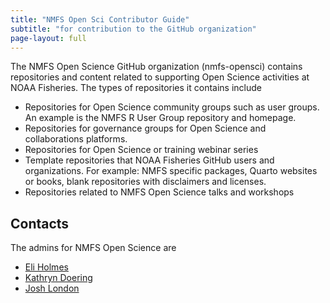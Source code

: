 ```yaml
---
title: "NMFS Open Sci Contributor Guide"
subtitle: "for contribution to the GitHub organization"
page-layout: full
---
```


The NMFS Open Science GitHub organization (nmfs-opensci) contains repositories and content related to supporting Open Science activities at NOAA Fisheries. The types of repositories it contains include

* Repositories for Open Science community groups such as user groups. An example is the NMFS R User Group repository and homepage.
* Repositories for governance groups for Open Science and collaborations platforms.
* Repositories for Open Science or training webinar series
* Template repositories that NOAA Fisheries GitHub users and organizations. For example: NMFS specific packages, Quarto websites or books, blank repositories with disclaimers and licenses.
* Repositories related to NMFS Open Science talks and workshops


## Contacts

The admins for NMFS Open Science are 

* [Eli Holmes](https://github.com/eeholmes)
* [Kathryn Doering](https://github.com/k-doering-NOAA)
* [Josh London](https://github.com/jmlondon)